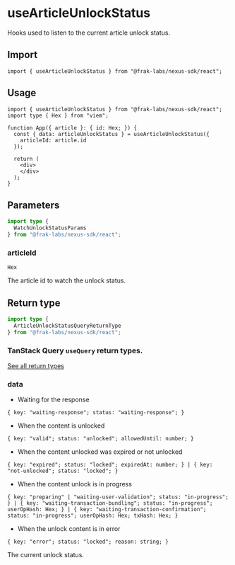 # useArticleUnlockStatus

Hooks used to listen to the current article unlock status.

## Import

```tsx
import { useArticleUnlockStatus } from "@frak-labs/nexus-sdk/react";
```

## Usage

```tsx [index.tsx]
import { useArticleUnlockStatus } from "@frak-labs/nexus-sdk/react";
import type { Hex } from "viem";

function App({ article }: { id: Hex; }) {
  const { data: articleUnlockStatus } = useArticleUnlockStatus({
    articleId: article.id
  });

  return (
    <div>
    </div>
  );
}
```

## Parameters

```ts
import type {
  WatchUnlockStatusParams
} from "@frak-labs/nexus-sdk/react";
```

### articleId

`Hex`

The article id to watch the unlock status.

## Return type

```ts
import type {
  ArticleUnlockStatusQueryReturnType
} from "@frak-labs/nexus-sdk/react";
```

### TanStack Query `useQuery` return types.

[See all return types](https://tanstack.com/query/latest/docs/framework/react/reference/useQuery)

### data

- Waiting for the response

`{ key: "waiting-response"; status: "waiting-response"; }`

- When the content is unlocked

`{ key: "valid"; status: "unlocked"; allowedUntil: number; }`

- When the content unlocked was expired or not unlocked

`{ key: "expired"; status: "locked"; expiredAt: number; } | { key: "not-unlocked"; status: "locked"; }`

- When the content unlock is in progress

`{ key: "preparing" | "waiting-user-validation"; status: "in-progress"; } | { key: "waiting-transaction-bundling"; status: "in-progress"; userOpHash: Hex; } | { key: "waiting-transaction-confirmation"; status: "in-progress"; userOpHash: Hex; txHash: Hex; }`

- When the unlock content is in error

`{ key: "error"; status: "locked"; reason: string; }`

The current unlock status.
